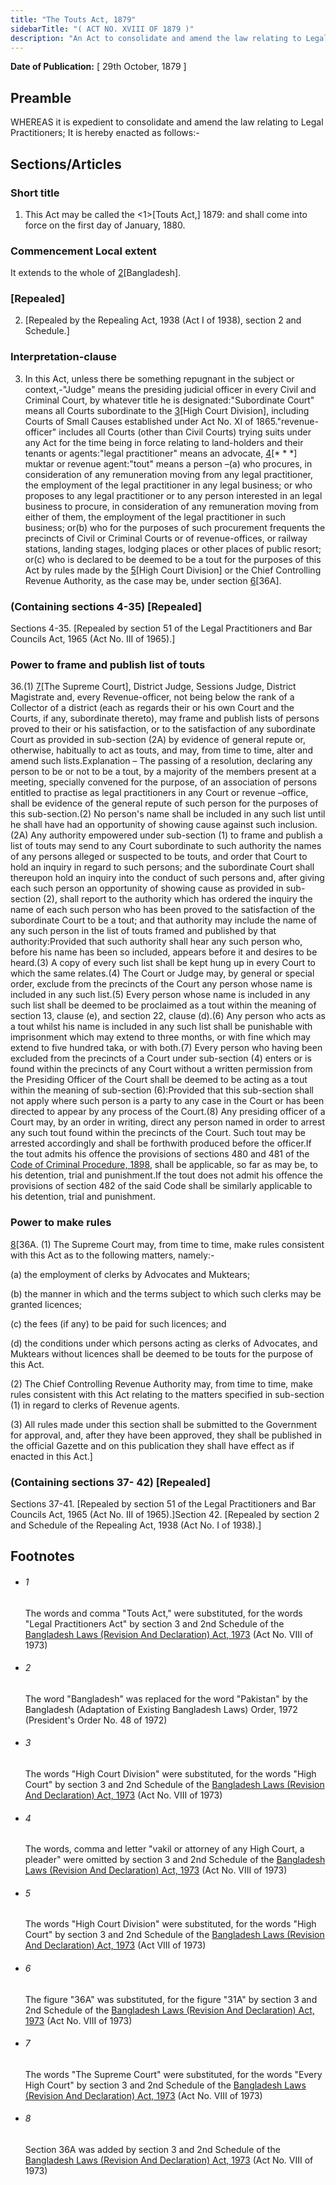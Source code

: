 ```yaml
---
title: "The Touts Act, 1879"
sidebarTitle: "( ACT NO. XVIII OF 1879 )"
description: "An Act to consolidate and amend the law relating to Legal Practitioners."
---
```


**Date of Publication:** [ 29th October, 1879 ]

## Preamble

WHEREAS it is expedient to consolidate and amend the law relating to Legal Practitioners; It is hereby enacted as follows:-

## Sections/Articles

### Short title

1. This Act may be called the <1>[Touts Act,] 1879: and shall come into force on the first day of January, 1880.

### Commencement Local extent

It extends to the whole of [2](1)[Bangladesh].

### [Repealed]

2. [Repealed by the Repealing Act, 1938 (Act I of 1938), section 2 and Schedule.]

### Interpretation-clause

3. In this Act, unless there be something repugnant in the subject or context,-"Judge" means the presiding judicial officer in every Civil and Criminal Court, by whatever title he is designated:"Subordinate Court" means all Courts subordinate to the [3](1)[High Court Division], including Courts of Small Causes established under Act No. XI of 1865."revenue-officer" includes all Courts (other than Civil Courts) trying suits under any Act for the time being in force relating to land-holders and their tenants or agents:"legal practitioner" means an advocate, [4](2)[\* \* \*] muktar or revenue agent:"tout" means a person –(a) who procures, in consideration of any remuneration moving from any legal practitioner, the employment of the legal practitioner in any legal business; or who proposes to any legal practitioner or to any person interested in an legal business to procure, in consideration of any remuneration moving from either of them, the employment of the legal practitioner in such business; or(b) who for the purposes of such procurement frequents the precincts of Civil or Criminal Courts or of revenue-offices, or railway stations, landing stages, lodging places or other places of public resort; or(c) who is declared to be deemed to be a tout for the purposes of this Act by rules made by the [5](3)[High Court Division] or the Chief Controlling Revenue Authority, as the case may be, under section [6](4)[36A].

### (Containing sections 4-35) [Repealed]

Sections 4-35. [Repealed by section 51 of the Legal Practitioners and Bar Councils Act, 1965 (Act No. III of 1965).]

### Power to frame and publish list of touts

36.(1) [7](1)[The Supreme Court], District Judge, Sessions Judge, District Magistrate and, every Revenue-officer, not being below the rank of a Collector of a district (each as regards their or his own Court and the Courts, if any, subordinate thereto), may frame and publish lists of persons proved to their or his satisfaction, or to the satisfaction of any subordinate Court as provided in sub-section (2A) by evidence of general repute or, otherwise, habitually to act as touts, and may, from time to time, alter and amend such lists.Explanation – The passing of a resolution, declaring any person to be or not to be a tout, by a majority of the members present at a meeting, specially convened for the purpose, of an association of persons entitled to practise as legal practitioners in any Court or revenue –office, shall be evidence of the general repute of such person for the purposes of this sub-section.(2) No person's name shall be included in any such list until he shall have had an opportunity of showing cause against such inclusion.(2A) Any authority empowered under sub-section (1) to frame and publish a list of touts may send to any Court subordinate to such authority the names of any persons alleged or suspected to be touts, and order that Court to hold an inquiry in regard to such persons; and the subordinate Court shall thereupon hold an inquiry into the conduct of such persons and, after giving each such person an opportunity of showing cause as provided in sub-section (2), shall report to the authority which has ordered the inquiry the name of each such person who has been proved to the satisfaction of the subordinate Court to be a tout; and that authority may include the name of any such person in the list of touts framed and published by that authority:Provided that such authority shall hear any such person who, before his name has been so included, appears before it and desires to be heard.(3) A copy of every such list shall be kept hung up in every Court to which the same relates.(4) The Court or Judge may, by general or special order, exclude from the precincts of the Court any person whose name is included in any such list.(5) Every person whose name is included in any such list shall be deemed to be proclaimed as a tout within the meaning of section 13, clause (e), and section 22, clause (d).(6) Any person who acts as a tout whilst his name is included in any such list shall be punishable with imprisonment which may extend to three months, or with fine which may extend to five hundred taka, or with both.(7) Every person who having been excluded from the precincts of a Court under sub-section (4) enters or is found within the precincts of any Court without a written permission from the Presiding Officer of the Court shall be deemed to be acting as a tout within the meaning of sub-section (6):Provided that this sub-section shall not apply where such person is a party to any case in the Court or has been directed to appear by any process of the Court.(8) Any presiding officer of a Court may, by an order in writing, direct any person named in order to arrest any such tout found within the precincts of the Court. Such tout may be arrested accordingly and shall be forthwith produced before the officer.If the tout admits his offence the provisions of sections 480 and 481 of the [Code of Criminal Procedure, 1898](/act-75.html "Code of Criminal Procedure, 1898"), shall be applicable, so far as may be, to his detention, trial and punishment.If the tout does not admit his offence the provisions of section 482 of the said Code shall be similarly applicable to his detention, trial and punishment.

### Power to make rules

[8](1)[36A. (1) The Supreme Court may, from time to time, make rules consistent with this Act as to the following matters, namely:-

(a) the employment of clerks by Advocates and Muktears;

(b) the manner in which and the terms subject to which such clerks may be granted licences;

(c) the fees (if any) to be paid for such licences; and

(d) the conditions under which persons acting as clerks of Advocates, and Muktears without licences shall be deemed to be touts for the purpose of this Act.

(2) The Chief Controlling Revenue Authority may, from time to time, make rules consistent with this Act relating to the matters specified in sub-section (1) in regard to clerks of Revenue agents.

(3) All rules made under this section shall be submitted to the Government for approval, and, after they have been approved, they shall be published in the official Gazette and on this publication they shall have effect as if enacted in this Act.]

### (Containing sections 37- 42) [Repealed]

Sections 37-41. [Repealed by section 51 of the Legal Practitioners and Bar Councils Act, 1965 (Act No. III of 1965).]Section 42. [Repealed by section 2 and Schedule of the Repealing Act, 1938 (Act No. I of 1938).]

## Footnotes

- ###### 1

  The words and comma "Touts Act," were substituted, for the words "Legal Practitioners Act" by section 3 and 2nd Schedule of the [Bangladesh Laws (Revision And Declaration) Act, 1973](/act-430.html "Bangladesh Laws (Revision And Declaration) Act, 1973") (Act No. VIII of 1973)

- ###### 2

  The word "Bangladesh" was replaced for the word "Pakistan" by the Bangladesh (Adaptation of Existing Bangladesh Laws) Order, 1972 (President's Order No. 48 of 1972)

- ###### 3

  The words "High Court Division" were substituted, for the words "High Court" by section 3 and 2nd Schedule of the [Bangladesh Laws (Revision And Declaration) Act, 1973](/act-430.html "Bangladesh Laws (Revision And Declaration) Act, 1973") (Act No. VIII of 1973)

- ###### 4

  The words, comma and letter "vakil or attorney of any High Court, a pleader" were omitted by section 3 and 2nd Schedule of the [Bangladesh Laws (Revision And Declaration) Act, 1973](/act-430.html "Bangladesh Laws (Revision And Declaration) Act, 1973") (Act No. VIII of 1973)

- ###### 5

  The words "High Court Division" were substituted, for the words "High Court" by section 3 and 2nd Schedule of the [Bangladesh Laws (Revision And Declaration) Act, 1973](/act-430.html "Bangladesh Laws (Revision And Declaration) Act, 1973") (Act VIII of 1973)

- ###### 6

  The figure "36A" was substituted, for the figure "31A" by section 3 and 2nd Schedule of the [Bangladesh Laws (Revision And Declaration) Act, 1973](/act-430.html "Bangladesh Laws (Revision And Declaration) Act, 1973") (Act No. VIII of 1973)

- ###### 7

  The words "The Supreme Court" were substituted, for the words "Every High Court" by section 3 and 2nd Schedule of the [Bangladesh Laws (Revision And Declaration) Act, 1973](/act-430.html "Bangladesh Laws (Revision And Declaration) Act, 1973") (Act No. VIII of 1973)

- ###### 8

  Section 36A was added by section 3 and 2nd Schedule of the [Bangladesh Laws (Revision And Declaration) Act, 1973](/act-430.html "Bangladesh Laws (Revision And Declaration) Act, 1973") (Act No. VIII of 1973)
